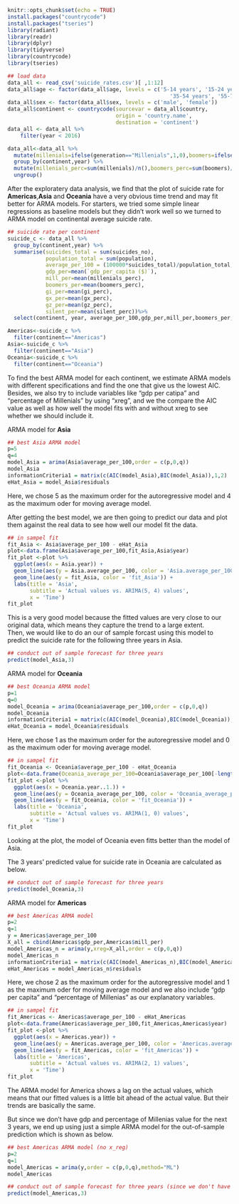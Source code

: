 
```r
knitr::opts_chunk$set(echo = TRUE)
install.packages("countrycode")
install.packages("tseries")
library(radiant)
library(readr)
library(dplyr)
library(tidyverse)
library(countrycode)
library(tseries)
```

```r
## load data
data_all <- read_csv('suicide_rates.csv')[ ,1:12]
data_all$age <- factor(data_all$age, levels = c('5-14 years', '15-24 years', '25-34 years', 
                                                   '35-54 years', '55-74 years', '75+ years'))
data_all$sex <- factor(data_all$sex, levels = c('male', 'female'))
data_all$continent <- countrycode(sourcevar = data_all$country,
                                  origin = 'country.name',
                                  destination = 'continent')
data_all <- data_all %>%
    filter(year < 2016)

data_all<-data_all %>% 
  mutate(millenials=ifelse(generation=="Millenials",1,0),boomers=ifelse(generation=="Boomers",1,0),gi=ifelse(generation=="G.I. Generation",1,0),gx=ifelse(generation=="Generation X",1,0),gz=ifelse(generation=="Generation Z",1,0),silent=ifelse(generation=="Silent",1,0)) %>% 
  group_by(continent,year) %>% 
  mutate(millenials_perc=sum(millenials)/n(),boomers_perc=sum(boomers)/n(),gi_perc=sum(gi)/n(),gx_perc=sum(gx)/n(),gz_perc=sum(gz)/n(),silent_perc=sum(silent)/n()) %>% 
  ungroup()
```

After the exploratery data analysis, we find that the plot of suicide rate for **Americas**,**Asia** and **Oceania** have a very obvious time trend and may fit better for ARMA models. For starters, we tried some simple linear regressions as baseline models but they didn't work well so we turned to ARMA model on continental average suicide rate.

```r
## suicide rate per continent
suicide_c <- data_all %>%
  group_by(continent,year) %>%
  summarise(suicides_total = sum(suicides_no),
            population_total = sum(population),
            average_per_100 = (100000*suicides_total)/population_total,
            gdp_per=mean(`gdp_per_capita ($)`),
            mill_per=mean(millenials_perc),
            boomers_per=mean(boomers_perc),
            gi_per=mean(gi_perc),
            gx_per=mean(gx_perc),
            gz_per=mean(gz_perc),
            silent_per=mean(silent_perc))%>%
  select(continent, year, average_per_100,gdp_per,mill_per,boomers_per,gi_per,gx_per,gz_per,silent_per)
```


```r
Americas<-suicide_c %>% 
  filter(continent=="Americas")
Asia<-suicide_c %>% 
  filter(continent=="Asia")
Oceania<-suicide_c %>% 
  filter(continent=="Oceania")
```

To find the best ARMA model for each continent, we estimate ARMA models with different specifications and find the one that give us the lowest AIC. Besides, we also try to include variables like "gdp per catipa" and "percentage of Millenials" by using "xreg", and we the compare the AIC value as well as how well the model fits with and without xreg to see whether we should include it.



ARMA model for **Asia**

```r
## best Asia ARMA model
p=5
q=4
model_Asia = arima(Asia$average_per_100,order = c(p,0,q))
model_Asia
informationCriteria1 = matrix(c(AIC(model_Asia),BIC(model_Asia)),1,2)
eHat_Asia = model_Asia$residuals
```

Here, we chose 5 as the maximum order for the autoregressive model and 4 as the maximum oder for moving average model.

After getting the best model, we are then going to predict our data and plot them against the real data to see how well our model fit the data.

```r
## in sampel fit
fit_Asia <- Asia$average_per_100 - eHat_Asia
plot<-data.frame(Asia$average_per_100,fit_Asia,Asia$year)
fit_plot <-plot %>% 
  ggplot(aes(x = Asia.year)) + 
  geom_line(aes(y = Asia.average_per_100, color = 'Asia.average_per_100')) + 
  geom_line(aes(y = fit_Asia, color = 'fit_Asia')) +
  labs(title = 'Asia',
       subtitle = 'Actual values vs. ARIMA(5, 4) values', 
       x = 'Time')
fit_plot
```

This is a very good model because the fitted values are very close to our original data, which means they capture the trend to a large extent.  
Then, we would like to do an our of sample forcast using this model to predict the suicide rate for the following three years in Asia.

```r
## conduct out of sample forecast for three years
predict(model_Asia,3)
```


ARMA model for **Oceania**

```r
## best Oceania ARMA model
p=1
q=0
model_Oceania = arima(Oceania$average_per_100,order = c(p,0,q))
model_Oceania
informationCriteria1 = matrix(c(AIC(model_Oceania),BIC(model_Oceania)),1,2)
eHat_Oceania = model_Oceania$residuals
```
Here, we chose 1 as the maximum order for the autoregressive model and 0 as the maximum oder for moving average model.

```r
## in sampel fit
fit_Oceania <- Oceania$average_per_100 - eHat_Oceania
plot<-data.frame(Oceania_average_per_100=Oceania$average_per_100[-length(Oceania$average_per_100)],fit_Oceania=fit_Oceania[-1],Oceania$year[-1])
fit_plot <-plot %>% 
  ggplot(aes(x = Oceania.year..1.)) + 
  geom_line(aes(y = Oceania_average_per_100, color = 'Oceania_average_per_100')) + 
  geom_line(aes(y = fit_Oceania, color = 'fit_Oceania')) +
  labs(title = 'Oceania',
       subtitle = 'Actual values vs. ARIMA(1, 0) values', 
       x = 'Time')
fit_plot
```

Looking at the plot, the model of Oceania even fitts better than the model of Asia.

The 3 years' predicted value for suicide rate in Oceania are calculated as below.
```r
## conduct out of sample forecast for three years
predict(model_Oceania,3)
```


ARMA model for **Americas**

```r
## best Americas ARMA model
p=2
q=1
y = Americas$average_per_100
X_all = cbind(Americas$gdp_per,Americas$mill_per)
model_Americas_n = arima(y,xreg=X_all,order = c(p,0,q))
model_Americas_n
informationCriteria1 = matrix(c(AIC(model_Americas_n),BIC(model_Americas_n)),1,2)
eHat_Americas = model_Americas_n$residuals
```

Here, we chose 2 as the maximum order for the autoregressive model and 1 as the maximum oder for moving average model and we also include "gdp per capita" and "percentage of Millenias" as our explanatory variables.

```r
## in sampel fit
fit_Americas <- Americas$average_per_100 - eHat_Americas
plot<-data.frame(Americas$average_per_100,fit_Americas,Americas$year)
fit_plot <-plot %>% 
  ggplot(aes(x = Americas.year)) + 
  geom_line(aes(y = Americas.average_per_100, color = 'Americas.average_per_100')) + 
  geom_line(aes(y = fit_Americas, color = 'fit_Americas')) +
  labs(title = 'Americas',
       subtitle = 'Actual values vs. ARIMA(2, 1) values', 
       x = 'Time')
fit_plot
```

The ARMA model for America shows a lag on the actual values, which means that our fitted values is a little bit ahead of the actual value. But their trends are basically the same.

But since we don't have gdp and percentage of Millenias value for the next 3 years, we end up using just a simple ARMA model for the out-of-sample prediction which is shown as below.

```r
## best Americas ARMA model (no x_reg)
p=2
q=1
model_Americas = arima(y,order = c(p,0,q),method="ML")
model_Americas
```

```r
## conduct out of sample forecast for three years (since we don't have data after 2015 for millenias and gdp in this data, we end up using an ARMA model without xreg to conduct out_of_sample prediction)
predict(model_Americas,3)
```

